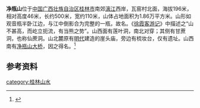 '''净瓶山'''位于[[中国|中国]][[广西壮族自治区|广西壮族自治区]][[桂林市|桂林市]]南郊[[漓江|漓江]]西岸，瓦窑村北面，海拔196米，相对高度46米，长约500米，宽约110米，山体占地面积为1.86万平方米。山形如观音瓶半卧江边，与江中倒影合为完整的一瓶，故名。《[[徐霞客游记|徐霞客游记]]》中描述之“山不甚高，而屹立扼流，有当熊之势”。山西面有莲叶洞，南北对穿；其侧有甘蔗洞，也称仙蔗洞。山北麓原有[[明代|明代]]建造的崖头庙，旁边有梳妆台，仅有遗址。山西南有[[净瓶山大桥|净瓶山大桥]]，因之得名。<ref>{{Cite web |url=http://www.gxdqw.com/bin/mse.exe?seachword=&K=b&A=12&rec=5&run=13 |title=《桂林市志·山水志·第一章 奇山·第二节 象鼻山、南溪山等城南诸山》 |accessdate=2012-02-24 |archive-date=2016-03-05 |archive-url=https://web.archive.org/web/20160305132409/http://www.gxdqw.com/bin/mse.exe?seachword=&K=b&A=12&rec=5&run=13 |dead-url=no }}</ref>

==参考资料==
{{reflist}}

[[category:桂林山水|category:桂林山水]]